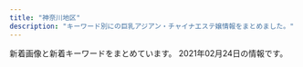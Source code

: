```yaml
---
title: "神奈川地区"
description: "キーワード別にの巨乳アジアン・チャイナエステ嬢情報をまとめました。"
---
```


新着画像と新着キーワードをまとめています。
2021年02月24日の情報です。

<DmmAffiliateIns />
<KeywordTable
  shops={
    [
    {
        "station": "JR\u5c0f\u7530\u539f\u99c5\u6771\u53e3",
        "img_links": [
            "http://www.airi-est.xyz/images/room3.jpg",
            "http://www.airi-est.xyz/images/sub_pickup.png",
            "http://www.airi-est.xyz/images/qr.jpg",
            "http://www.airi-est.xyz/images/sub_staff.png",
            "http://www.airi-est.xyz/images/room1.jpg",
            "http://www.airi-est.xyz/images/info.jpg",
            "http://www.airi-est.xyz/girl/6.jpg",
            "http://www.airi-est.xyz/girl/3.jpg",
            "http://www.airi-est.xyz/images/sub_news.png",
            "http://www.airi-est.xyz/images/rec-top.jpg",
            "http://www.airi-est.xyz/images/clear_line.png",
            "http://www.airi-est.xyz/images/icon_call.png",
            "http://www.airi-est.xyz/images/tel.png",
            "http://www.airi-est.xyz/images/room2.jpg",
            "http://www.airi-est.xyz/girl/9.jpg",
            "http://www.airi-est.xyz/images/room4.jpg",
            "http://www.airi-est.xyz/images/return.png",
            "http://www.airi-est.xyz/girl/1.jpg"
        ],
        "keywords": {
            "C": 11
        },
        "url": "http://www.airi-est.xyz/",
        "name": "\u5922\u90fd\u7f8e"
    },
    {
        "url": "http://en.este88.com/",
        "station": "JR\u85e4\u6ca2\u99c5\u5317\u53e3",
        "name": "\u7e01",
        "img_links": [
            "http://en.este88.com/gals/rena1.jpg",
            "http://en.este88.com/gals/momo1.jpg",
            "http://en.este88.com/gals/teina1.jpg",
            "http://en.este88.com/gals/midori1.jpg",
            "http://en.este88.com/gals/nana1.jpg",
            "http://en.este88.com/gals/koko1.jpg",
            "http://en.este88.com/gals/riri1.jpg",
            "http://en.este88.com/gals/saya1.jpg",
            "http://en.este88.com/i/images/info_12.jpg",
            "http://en.este88.com/i/images/info_15.jpg",
            "http://en.este88.com/gals/asuka1.jpg",
            "http://en.este88.com/i/images/info_07.jpg",
            "http://en.este88.com/i/images/info_09.jpg",
            "http://en.este88.com/images/info.png"
        ],
        "keywords": {}
    },
    {
        "img_links": [
            "http://treat-rlx.com/staff/aya/01mb.jpg",
            "http://treat-rlx.com/staff/aya/01.jpg",
            "http://treat-rlx.com/img/ttl_staff.jpg",
            "http://treat-rlx.com/i/files/homeimg.jpg",
            "http://treat-rlx.com/pic/topimg1.png",
            "http://treat-rlx.com/staff/mika/01mb.jpg",
            "http://treat-rlx.com/pic/topimg2.png",
            "http://treat-rlx.com/pic/topimg4.png",
            "http://treat-rlx.com/img/ttl_rec.png",
            "http://treat-rlx.com/staff/mika/01.jpg",
            "http://treat-rlx.com/img/ttl_mobile.png",
            "http://treat-rlx.com/img/att.png",
            "http://treat-rlx.com/pic/head.jpg",
            "http://treat-rlx.com/pic/topimg3.png",
            "http://treat-rlx.com/pic/topimg5.png"
        ],
        "name": "\u798f\u7e01",
        "url": "http://treat-rlx.com/",
        "station": "\u5584\u884c\u99c5\u6771\u53e3",
        "keywords": {
            "C": 11
        }
    },
    {
        "keywords": {
            "89": 1,
            "D": 2,
            "C": 1,
            "E": 1
        },
        "station": "JR\u6771\u6238\u585a\u99c5\u897f\u53e3",
        "name": "\u30ea\u30d6\u30ec\u30b9",
        "url": "http://es-libres.com/",
        "img_links": [
            "http://es-libres.com/staffPhoto/s20201007072550.jpg",
            "http://es-libres.com/staffPhoto/b20201007072718.jpg",
            "http://es-libres.com/images/gallery/02.jpg",
            "http://es-libres.com/staffPhoto/b20201007072654.jpg",
            "http://es-libres.com/images/guide.jpg",
            "http://es-libres.com/staffPhoto/b20201007072633.jpg",
            "http://es-libres.com/images/gallery/04.jpg",
            "http://es-libres.com/staffPhoto/b20201007072550.jpg",
            "http://es-libres.com/uploadfiles/Image/campaignEsLibresCom.jpg",
            "http://es-libres.com/images/gallery/03.jpg",
            "http://es-libres.com/js/sliderLine/slide_prev.png",
            "http://es-libres.com/staffPhoto/s20201007072654.jpg",
            "http://es-libres.com/js/sliderLine/slide_next.png",
            "http://es-libres.com/staffPhoto/s20201007072633.jpg",
            "http://es-libres.com/images/mobile.jpg",
            "http://es-libres.com/images/returnBtn.png",
            "http://es-libres.com/staffPhoto/s20201007072718.jpg",
            "http://es-libres.com/images/gallery/01.jpg"
        ]
    },
    {
        "station": "JR\u85e4\u6ca2\u99c5\u5357\u53e3",
        "name": "\u5929\u4f7f",
        "img_links": [
            "http://uintiop.tokyo/picture/tel.png",
            "http://uintiop.tokyo/picture/top-img01.png",
            "http://uintiop.tokyo/picture/top-img10.jpg",
            "http://uintiop.tokyo/picture/1.jpg",
            "http://uintiop.tokyo/picture/top-img02.png",
            "http://uintiop.tokyo/uploads/200720/1-200H013041T46.jpg",
            "http://uintiop.tokyo/picture/4.jpg",
            "http://uintiop.tokyo/picture/top-img03.jpg",
            "http://uintiop.tokyo/uploads/200727/1-200HG01643361.jpg",
            "http://uintiop.tokyo/uploads/210220/1-21022013460JA.jpg",
            "http://uintiop.tokyo/uploads/210111/1-210111123I9332.jpg",
            "http://uintiop.tokyo/picture/3.jpg",
            "http://uintiop.tokyo/uploads/200714/1-200G4125RS59.jpg",
            "http://uintiop.tokyo/uploads/200714/1-200G4124210P7.jpg",
            "http://uintiop.tokyo/picture/2.jpg",
            "http://uintiop.tokyo/uploads/210208/1-21020Q31459221.jpg",
            "http://uintiop.tokyo/picture/call.png"
        ],
        "keywords": {
            "D": 3,
            "86": 3,
            "C": 14
        },
        "url": "http://uintiop.tokyo/"
    },
    {
        "keywords": {
            "C": 13
        },
        "img_links": [
            "http://hana-tobira.xyz/images/end.png",
            "http://hana-tobira.xyz/images/g.jpg",
            "http://hana-tobira.xyz/images/g5.jpg",
            "http://hana-tobira.xyz/images/tite-staff.jpg",
            "http://hana-tobira.xyz/images/tite-link.jpg",
            "http://hana-tobira.xyz/images/g2.jpg",
            "http://hana-tobira.xyz/images/g7.jpg",
            "http://hana-tobira.xyz/images/mobile.jpg",
            "http://hana-tobira.xyz/images/tite-i.png",
            "http://hana-tobira.xyz/images/g6.jpg",
            "http://hana-tobira.xyz/images/g4.jpg",
            "http://hana-tobira.xyz/images/pickup_t.jpg"
        ],
        "url": "http://hana-tobira.xyz/",
        "station": "JR\u85e4\u6ca2\u99c5\u5357\u53e3",
        "name": "\u82b1\u306e\u6249"
    },
    {
        "keywords": {},
        "name": "\u7f8e\u697d",
        "station": "\u65b0\u9017\u5b50\u99c5\u5317\u53e31",
        "url": "http://biraku.est-u.com",
        "img_links": [
            "http://biraku.est-u.com/staff/3.jpg",
            "http://biraku.est-u.com/images/indexb_08.png",
            "http://biraku.est-u.com/images/s3.jpg",
            "http://biraku.est-u.com/images/index_06.png",
            "http://biraku.est-u.com/images/02.jpg",
            "http://biraku.est-u.com/images/index_10.png",
            "http://biraku.est-u.com/images/staff_08.png",
            "http://biraku.est-u.com/images/03.jpg",
            "http://biraku.est-u.com/staff/4.jpg",
            "http://biraku.est-u.com/images/index_05.png",
            "http://biraku.est-u.com/images/04.jpg",
            "http://biraku.est-u.com/staff/2.jpg",
            "http://biraku.est-u.com/images/index_04.png",
            "http://biraku.est-u.com/images/index_08.png",
            "http://biraku.est-u.com/images/index_12.png",
            "http://biraku.est-u.com/images/01.jpg",
            "http://biraku.est-u.com/images/index2_07.png",
            "http://biraku.est-u.com/images/06.jpg",
            "http://biraku.est-u.com/staff/6.jpg",
            "http://biraku.est-u.com/staff/5.jpg",
            "http://biraku.est-u.com/images/index_07.png",
            "http://biraku.est-u.com/staff/1.jpg"
        ]
    },
    {
        "url": "http://www.hamabei.com/",
        "station": "JR\u8305\u30f6\u5d0e\u99c5\u5357\u53e3",
        "img_links": [
            "http://www.hamabei.com/images/giral007.jpg",
            "http://www.hamabei.com/images/yuka1.jpg",
            "http://www.hamabei.com/images/buttona_07.jpg",
            "http://www.hamabei.com/images/giral009.jpg",
            "http://www.hamabei.com/images/buttona_08.jpg",
            "http://www.hamabei.com/images/giral014.jpg",
            "http://www.hamabei.com/images/buttona_03.jpg",
            "http://www.hamabei.com/images/buttona_04.jpg",
            "http://www.hamabei.com/images/giral012.jpg",
            "http://www.hamabei.com/images/buttona_06.jpg",
            "http://www.hamabei.com/images/qr.jpg",
            "http://www.hamabei.com/images/giral015.jpg",
            "http://www.hamabei.com/images/kaori1.jpg",
            "http://www.hamabei.com/images/miki1.jpg",
            "http://www.hamabei.com/images/nana1.jpg",
            "http://www.hamabei.com/images/buttona_05.jpg"
        ],
        "name": "\u6d5c\u8fba\u306e\u604b",
        "keywords": {}
    },
    {
        "keywords": {},
        "station": "JR\u85e4\u6ca2\u99c5\u5357\u53e3",
        "url": "http://f-kaori.work/",
        "img_links": [
            "http://f-kaori.work/sp/img/yoka1.jpg",
            "http://f-kaori.work/sp/img/sora1.jpg",
            "http://f-kaori.work/img/yoka1.jpg",
            "http://f-kaori.work/img/sin1.jpg",
            "http://f-kaori.work/img/risa1.jpg",
            "http://f-kaori.work/sp/images/head.jpg",
            "http://f-kaori.work/sp/images/rec1.png",
            "http://f-kaori.work/images/1.jpg",
            "http://f-kaori.work/sp/img/aya1.jpg",
            "http://f-kaori.work/sp/images/pc.jpg",
            "http://f-kaori.work/img/sora1.jpg",
            "http://f-kaori.work/img/sasa1.jpg",
            "http://f-kaori.work/sp/img/sasa1.jpg",
            "http://f-kaori.work/sp/images/tel.jpg",
            "http://f-kaori.work/images/8.jpg",
            "http://f-kaori.work/images/10.jpg",
            "http://f-kaori.work/images/staff_t.jpg",
            "http://f-kaori.work/images/sisu.png",
            "http://f-kaori.work/images/sisu_t.jpg",
            "http://f-kaori.work/sp/menu/interior.jpg",
            "http://f-kaori.work/images/interior_t.jpg",
            "http://f-kaori.work/images/int2.png",
            "http://f-kaori.work/images/int1.png",
            "http://f-kaori.work/img/yumi1.jpg",
            "http://f-kaori.work/sp/img/yumi1.jpg",
            "http://f-kaori.work/images/head.jpg",
            "http://f-kaori.work/sp/img/risa1.jpg",
            "http://f-kaori.work/images/mobile.jpg",
            "http://f-kaori.work/sp/images/8.jpg",
            "http://f-kaori.work/images/sys.png",
            "http://f-kaori.work/images/news.png",
            "http://f-kaori.work/sp/images/7.jpg",
            "http://f-kaori.work/sp/images/sisu_t.png",
            "http://f-kaori.work/sp/images/interior_t.jpg",
            "http://f-kaori.work/images/concept.png",
            "http://f-kaori.work/sp/images/topgirl.png",
            "http://f-kaori.work/sp/menu/staff.jpg",
            "http://f-kaori.work/sp/images/rec3.png",
            "http://f-kaori.work/sp/images/5.jpg",
            "http://f-kaori.work/images/line.png",
            "http://f-kaori.work/sp/images/news.png",
            "http://f-kaori.work/sp/images/1.jpg",
            "http://f-kaori.work/images/5.jpg",
            "http://f-kaori.work/images/sm.jpg",
            "http://f-kaori.work/sp/images/10.jpg",
            "http://f-kaori.work/sp/menu/top.jpg",
            "http://f-kaori.work/sp/images/int2.png",
            "http://f-kaori.work/img/aya1.jpg",
            "http://f-kaori.work/sp/images/staff_t.jpg",
            "http://f-kaori.work/sp/img/sin1.jpg",
            "http://f-kaori.work/images/7.jpg",
            "http://f-kaori.work/sp/images/footer.png",
            "http://f-kaori.work/img/emi1.jpg",
            "http://f-kaori.work/images/6.jpg",
            "http://f-kaori.work/sp/img/emi1.jpg",
            "http://f-kaori.work/sp/images/3.jpg",
            "http://f-kaori.work/sp/images/int1.png",
            "http://f-kaori.work/sp/images/newsb.png",
            "http://f-kaori.work/images/rec1.png",
            "http://f-kaori.work/sp/images/sisu.jpg",
            "http://f-kaori.work/images/rec2.jpg",
            "http://f-kaori.work/sp/images/sys.png",
            "http://f-kaori.work/sp/images/6.jpg",
            "http://f-kaori.work/sp/images/rec2.jpg",
            "http://f-kaori.work/images/9.jpg",
            "http://f-kaori.work/sp/images/top.jpg",
            "http://f-kaori.work/sp/images/9.jpg",
            "http://f-kaori.work/images/3.jpg"
        ],
        "name": "\u85ab"
    },
    {
        "station": "JR\u6238\u585a\u99c5\u6771\u53e3",
        "name": "\u840c\u3048",
        "keywords": {
            "E": 3,
            "D": 6,
            "86": 9
        },
        "img_links": [
            "http://pretty-esthe.com/images/cg09.jpg",
            "http://pretty-esthe.com/images/cg05.jpg",
            "http://pretty-esthe.com/images/staff_s.png",
            "http://pretty-esthe.com/images/r4.jpg",
            "http://pretty-esthe.com/images/cg07.jpg",
            "http://pretty-esthe.com/images/top.png",
            "http://pretty-esthe.com/images/evetop.png",
            "http://pretty-esthe.com/images/r1.jpg",
            "http://pretty-esthe.com/images/news.png",
            "http://pretty-esthe.com/images/r2.jpg",
            "http://pretty-esthe.com/images/r3.jpg"
        ],
        "url": "http://pretty-esthe.com/"
    },
    {
        "name": "\u30e9\u30d9\u30f3\u30c0\u30fc",
        "url": "http://lavender-est.xyz/",
        "img_links": [
            "http://lavender-est.xyz/images/bar_staff.jpg",
            "http://lavender-est.xyz/girl/10_1.jpg",
            "http://lavender-est.xyz/girl/5.jpg",
            "http://lavender-est.xyz/girl/9.jpg",
            "http://lavender-est.xyz/images/mobile.png",
            "http://lavender-est.xyz/girl/8.jpg",
            "http://lavender-est.xyz/girl/8_1.jpg",
            "http://lavender-est.xyz/girl/7_1.jpg",
            "http://lavender-est.xyz/girl/9_2.jpg",
            "http://lavender-est.xyz/girl/2.jpg",
            "http://lavender-est.xyz/girl/3.jpg",
            "http://lavender-est.xyz/girl/4_1.jpg",
            "http://lavender-est.xyz/girl/7_2.jpg",
            "http://lavender-est.xyz/images/room/r2.jpg",
            "http://lavender-est.xyz/girl/15_1.jpg",
            "http://lavender-est.xyz/girl/5_1.jpg",
            "http://lavender-est.xyz/images/room/r1.jpg",
            "http://lavender-est.xyz/girl/3_1.jpg",
            "http://lavender-est.xyz/girl/10.jpg",
            "http://lavender-est.xyz/images/pro_girl_line.jpg",
            "http://lavender-est.xyz/girl/11_1.jpg",
            "http://lavender-est.xyz/girl/15.jpg",
            "http://lavender-est.xyz/girl/7.jpg",
            "http://lavender-est.xyz/images/room/r3.jpg",
            "http://lavender-est.xyz/girl/5_2.jpg",
            "http://lavender-est.xyz/girl/14.jpg",
            "http://lavender-est.xyz/girl/9_1.jpg",
            "http://lavender-est.xyz/girl/11.jpg",
            "http://lavender-est.xyz/girl/4.jpg",
            "http://lavender-est.xyz/images/top01.jpg",
            "http://lavender-est.xyz/images/tel.png",
            "http://lavender-est.xyz/girl/2_1.jpg",
            "http://lavender-est.xyz/images/twitter.jpg",
            "http://lavender-est.xyz/images/room/r4.jpg",
            "http://lavender-est.xyz/girl/14_1.jpg",
            "http://lavender-est.xyz/images/lr_02.jpg",
            "http://lavender-est.xyz/girl/11_2.jpg",
            "http://lavender-est.xyz/girl/14_2.jpg",
            "http://lavender-est.xyz/i/girl/4.jpg"
        ],
        "station": "JR\u85e4\u6ca2\u99c5\u5357\u53e3",
        "keywords": {}
    },
    {
        "station": "JR\u5c0f\u7530\u539f\u99c5\u6771\u53e3",
        "img_links": [
            "https://mitsunoaji.oks.bz/images/side_mobile.jpg",
            "https://mitsunoaji.oks.bz/images/sp_top.jpg",
            "https://mitsunoaji.oks.bz/images/info2.jpg",
            "https://mitsunoaji.oks.bz/images/link_nav06.jpg",
            "https://mitsunoaji.oks.bz/photos/sites/22/2021/01/202101310909491.jpg",
            "https://mitsunoaji.oks.bz/images/info1.jpg",
            "https://mitsunoaji.oks.bz/images/side_tel.jpg",
            "https://mitsunoaji.oks.bz/images/link_nav05.jpg",
            "https://mitsunoaji.oks.bz/photos/sites/22/2021/01/2021013109095052.jpg",
            "https://mitsunoaji.oks.bz/images/link_nav07.jpg",
            "https://mitsunoaji.oks.bz/images/top_slider02.jpg",
            "https://mitsunoaji.oks.bz/images/link_nav04.jpg",
            "https://mitsunoaji.oks.bz/images/info3.jpg",
            "https://mitsunoaji.oks.bz/images/link_nav01.jpg",
            "https://mitsunoaji.oks.bz/images/ico01.png",
            "https://mitsunoaji.oks.bz/images/link_nav02.jpg",
            "https://mitsunoaji.oks.bz/photos/sites/22/2021/01/202101310909471.jpg",
            "https://mitsunoaji.oks.bz/images/top.png",
            "https://mitsunoaji.oks.bz/photos/sites/22/2021/01/2021013109095137.jpg",
            "https://mitsunoaji.oks.bz/images/top_slider01.jpg",
            "https://mitsunoaji.oks.bz/images/side_link.jpg",
            "https://mitsunoaji.oks.bz/images/link_nav03.jpg"
        ],
        "url": "https://mitsunoaji.oks.bz/",
        "name": "\u306f\u3060\u304b\u306e\u3053\u3053\u308d",
        "keywords": {
            "85": 2,
            "86": 2,
            "D": 4
        }
    },
    {
        "station": "\u6e58\u5357\u53f0\u99c5\u897f\u53e3",
        "url": "http://civebt.xyz/",
        "img_links": [
            "http://civebt.xyz/templets/default/picture/interior_t.jpg",
            "http://civebt.xyz/uploads/201103/1-201103091150648.jpg",
            "http://civebt.xyz/uploads/201103/1-201103091122a3.jpg",
            "http://civebt.xyz/uploads/201102/1-2011021306404K.png",
            "http://civebt.xyz/uploads/180620/1-1P62010193X63.jpg",
            "http://civebt.xyz/uploads/201103/1-201103091136248.jpg",
            "http://civebt.xyz/uploads/201102/1-201102130FY09.png",
            "http://civebt.xyz/uploads/201103/1-201103143450506.jpg",
            "http://civebt.xyz/templets/default/picture/rec1.png",
            "http://civebt.xyz/uploads/180620/1-1P62010154K00.png",
            "http://civebt.xyz/templets/default/picture/news.jpg",
            "http://civebt.xyz/templets/default/picture/head.jpg",
            "http://civebt.xyz/templets/default/picture/staff_t.jpg"
        ],
        "name": "\u9b54\u6cd5\u306e\u5973\u738b",
        "keywords": {
            "E": 8,
            "G": 4
        }
    },
    {
        "img_links": [
            "https://kanojyo-room.jpn.cm/photos/sites/24/2020/08/2020083117275756.jpg",
            "https://kanojyo-room.jpn.cm/images/room6.jpg",
            "https://kanojyo-room.jpn.cm/images/tit_face.jpg",
            "https://kanojyo-room.jpn.cm/photos/sites/24/2020/08/2020083117275977.jpg",
            "https://kanojyo-room.jpn.cm/images/room4.jpg",
            "https://kanojyo-room.jpn.cm/images/link_nav03.jpg",
            "https://kanojyo-room.jpn.cm/images/link_nav07.jpg",
            "https://kanojyo-room.jpn.cm/photos/sites/24/2020/08/2020083117275898.jpg",
            "https://kanojyo-room.jpn.cm/images/tit_new.jpg",
            "https://kanojyo-room.jpn.cm/images/link_nav02.jpg",
            "https://kanojyo-room.jpn.cm/images/room1.jpg",
            "https://kanojyo-room.jpn.cm/images/btn_eject.jpg",
            "https://kanojyo-room.jpn.cm/images/link_nav05.jpg",
            "https://kanojyo-room.jpn.cm/images/close_eject.png",
            "https://kanojyo-room.jpn.cm/images/room5.jpg",
            "https://kanojyo-room.jpn.cm/images/link_nav01.jpg",
            "https://kanojyo-room.jpn.cm/images/room3.jpg",
            "https://kanojyo-room.jpn.cm/images/room2.jpg",
            "https://kanojyo-room.jpn.cm/images/sp_top.jpg",
            "https://kanojyo-room.jpn.cm/images/tit_eject.jpg",
            "https://kanojyo-room.jpn.cm/images/img_eject.jpg",
            "https://kanojyo-room.jpn.cm/images/link_nav06.jpg",
            "https://kanojyo-room.jpn.cm/images/link_nav04.jpg",
            "https://kanojyo-room.jpn.cm/photos/sites/24/2020/08/2020083117275958.jpg",
            "https://kanojyo-room.jpn.cm/images/top.png"
        ],
        "url": "https://kanojyo-room.jpn.cm/",
        "name": "\u30ab\u30ce\u30b8\u30e7\u306e\u90e8\u5c4b",
        "station": "\u4e0a\u5927\u5ca1\u99c5",
        "keywords": {
            "86": 24,
            "85": 12,
            "D": 48,
            "C": 40,
            "87": 12
        }
    },
    {
        "keywords": {},
        "name": "\u61a9",
        "url": "http://ikoi.esjp.xyz/",
        "img_links": [
            "http://ikoi.esjp.xyz/girl/4.jpg",
            "http://ikoi.esjp.xyz/girl/6.jpg",
            "http://ikoi.esjp.xyz/img/room/photo06.jpg",
            "http://ikoi.esjp.xyz/girl/5.jpg",
            "http://ikoi.esjp.xyz/i/img/photo06.jpg",
            "http://ikoi.esjp.xyz/i/img/photo02.jpg",
            "http://ikoi.esjp.xyz/img/lr_01.jpg",
            "http://ikoi.esjp.xyz/img/059.png",
            "http://ikoi.esjp.xyz/img/lr_02.jpg",
            "http://ikoi.esjp.xyz/img/room/photo04.jpg",
            "http://ikoi.esjp.xyz/img/qr.jpg",
            "http://ikoi.esjp.xyz/img/room/photo01.jpg",
            "http://ikoi.esjp.xyz/img/top_pickback.png",
            "http://ikoi.esjp.xyz/img/room/photo02.jpg",
            "http://ikoi.esjp.xyz/img/room/photo05.jpg",
            "http://ikoi.esjp.xyz/i/img/photo01.jpg",
            "http://ikoi.esjp.xyz/img/room/photo03.jpg",
            "http://ikoi.esjp.xyz/img/pro_girl_line.jpg",
            "http://ikoi.esjp.xyz/img/capinfo.jpg",
            "http://ikoi.esjp.xyz/i/img/photo04.jpg",
            "http://ikoi.esjp.xyz/girl/2.jpg",
            "http://ikoi.esjp.xyz/i/img/photo03.jpg",
            "http://ikoi.esjp.xyz/img/rec_top.png",
            "http://ikoi.esjp.xyz/girl/3.jpg",
            "http://ikoi.esjp.xyz/img/sub_staff.jpg",
            "http://ikoi.esjp.xyz/girl/1.jpg",
            "http://ikoi.esjp.xyz/i/img/photo05.jpg"
        ],
        "station": "\u8ffd\u6d5c\u99c5"
    },
    {
        "img_links": [],
        "station": "JR\u8305\u30f6\u5d0e\u99c5\u5317\u53e3",
        "keywords": {},
        "name": "\u83ef\u84ee",
        "url": "http://karen.ies.fun/"
    },
    {
        "keywords": {
            "C": 3,
            "87": 3,
            "D": 15,
            "85": 3,
            "86": 12
        },
        "url": "http://oppama.iest.info/",
        "img_links": [
            "http://oppama.iest.info/images/room4.jpg",
            "http://oppama.iest.info/photos/sites/10/2018/07/2018073109281781.jpg",
            "http://oppama.iest.info/photos/sites/10/2018/05/2018053009323372.jpg",
            "http://oppama.iest.info/images/s_news2.png",
            "http://oppama.iest.info/photos/sites/10/2018/05/2018053009323272.jpg",
            "http://oppama.iest.info/images/room2.jpg",
            "http://cdn.dino-es.com/images/logo/150x40DinoEs.png",
            "http://oppama.iest.info/images/room6.jpg",
            "http://oppama.iest.info/photos/sites/10/2018/05/2018053009323210.jpg",
            "http://oppama.iest.info/photos/sites/10/2018/05/2018053009323253.jpg",
            "http://cdn.dino-es.com/images/allpics/KL77e92f55838704c7de0a1eb6ca2a81a0/4ec1d6974658a8b101911755e5d05691.jpg",
            "http://oppama.iest.info/images/room5.jpg",
            "http://oppama.iest.info/images/s_staff.jpg",
            "http://oppama.iest.info/photos/sites/10/2018/07/2018073109281740.jpg",
            "http://oppama.iest.info/images/l1.jpg",
            "http://oppama.iest.info/photos/sites/10/2018/07/2018073109281759.jpg",
            "http://cdn.dino-es.com/images/line.jpg",
            "http://oppama.iest.info/images/bj3.jpg",
            "http://oppama.iest.info/images/mobile.png",
            "http://oppama.iest.info/images/top.jpg",
            "http://oppama.iest.info/photos/sites/10/2018/07/2018073109281797.jpg",
            "http://oppama.iest.info/images/s_news.png",
            "http://oppama.iest.info/photos/sites/10/2018/07/2018073109281695.jpg",
            "http://oppama.iest.info/images/room1.jpg",
            "http://oppama.iest.info/images/s_pick.png",
            "http://oppama.iest.info/images/room3.jpg"
        ],
        "name": "\u8ffd\u6d5c\u30de\u30c3\u30b5\u30fc\u30b8",
        "station": "\u8ffd\u6d5c\u99c5"
    },
    {
        "name": "\u968f\u7e01",
        "station": "JR\u5e73\u585a\u99c5\u5317\u53e3",
        "url": "http://sui-en.work/",
        "keywords": {},
        "img_links": [
            "http://sui-en.work/images/3.png",
            "http://sui-en.work/img/sena1.jpg",
            "http://sui-en.work/images/interior_t.png",
            "http://sui-en.work/images/tr.jpg",
            "http://sui-en.work/images/news.jpg",
            "http://sui-en.work/images/int2.png",
            "http://sui-en.work/images/b1.jpg",
            "http://sui-en.work/img/hana1.jpg",
            "http://sui-en.work/images/1.png",
            "http://sui-en.work/images/sys3.png",
            "http://sui-en.work/images/4.png",
            "http://sui-en.work/images/2.png",
            "http://sui-en.work/images/int1.png",
            "http://sui-en.work/img/yuki1.jpg",
            "http://sui-en.work/images/staff_t.png",
            "http://sui-en.work/images/ta.jpg",
            "http://sui-en.work/images/b2.jpg",
            "http://sui-en.work/images/info.jpg",
            "http://sui-en.work/images/int3.png",
            "http://sui-en.work/images/head.jpg",
            "http://sui-en.work/images/sys2.jpg",
            "http://sui-en.work/img/kaori1.jpg",
            "http://sui-en.work/images/sys1.jpg",
            "http://sui-en.work/images/mobile.jpg"
        ]
    },
    {
        "name": "\u6075",
        "img_links": [
            "http://megumi-est.xyz/images/mobile_bg.png",
            "http://megumi-est.xyz/images/pickup_line.png",
            "http://megumi-est.xyz/images/roomimg/img2.png",
            "http://megumi-est.xyz/images/staff_bg.png",
            "http://megumi-est.xyz/images/roomimg/img1.png",
            "http://megumi-est.xyz/images/newsbg.png",
            "http://megumi-est.xyz/girl/4.jpg",
            "http://megumi-est.xyz/images/topbg.jpg",
            "http://megumi-est.xyz/girl/8.jpg",
            "http://megumi-est.xyz/girl/5.jpg",
            "http://megumi-est.xyz/images/roomimg/img4.png",
            "http://megumi-est.xyz/girl/1.jpg",
            "http://megumi-est.xyz/images/roomimg/img3.png",
            "http://megumi-est.xyz/girl/2.jpg"
        ],
        "station": "JR\u85e4\u6ca2\u99c5\u5357\u53e3",
        "url": "http://megumi-est.xyz/",
        "keywords": {}
    },
    {
        "url": "http://izumi.ests.jp/",
        "img_links": [
            "http://izumi.ests.jp/photos/sites/54/2019/10/2019100205593058.jpg",
            "http://izumi.ests.jp/images/s3.jpg",
            "http://izumi.ests.jp/images/mobile.jpg",
            "http://izumi.ests.jp/images/info2.jpg",
            "http://izumi.ests.jp/photos/sites/54/2020/05/2020051209400132.jpg",
            "http://izumi.ests.jp/images/service3.jpg",
            "http://izumi.ests.jp/photos/sites/54/2020/07/2020070605483923.jpg",
            "http://izumi.ests.jp/images/service4.jpg",
            "http://izumi.ests.jp/images/room1.jpg",
            "http://izumi.ests.jp/images/room3.jpg",
            "http://izumi.ests.jp/photos/sites/54/2020/09/2020092004565418.jpg",
            "http://izumi.ests.jp/images/info.jpg",
            "http://izumi.ests.jp/images/service1.jpg",
            "http://izumi.ests.jp/photos/sites/54/2020/12/2020121307073529.jpg",
            "http://izumi.ests.jp/images/room4.jpg",
            "http://izumi.ests.jp/images/top.jpg",
            "http://izumi.ests.jp/images/s_news.jpg",
            "http://izumi.ests.jp/images/service2.jpg",
            "http://izumi.ests.jp/photos/sites/54/2019/10/2019100205592997.jpg",
            "http://izumi.ests.jp/images/s1.jpg",
            "http://izumi.ests.jp/images/room2.jpg"
        ],
        "keywords": {
            "87": 7,
            "E": 7,
            "D": 35,
            "85": 28,
            "86": 7
        },
        "station": "\u6e58\u5357\u53f0\u99c5\u897f\u53e3",
        "name": "\u6e58\u5357\u604b"
    },
    {
        "img_links": [
            "http://candy.relaxjp.com/css/nav/nav-005.png",
            "http://candy.relaxjp.com/css/nav/nav-006.png",
            "http://candy.relaxjp.com/css/staff/staff006-a.png",
            "http://candy.relaxjp.com/css/nav/nav-002.png",
            "http://candy.relaxjp.com/css/staff/staff004-a.png",
            "http://candy.relaxjp.com/css/staff/staff005.png",
            "http://candy.relaxjp.com/css/staff/staff002-a.png",
            "http://candy.relaxjp.com/images/slider1/001.jpg",
            "http://candy.relaxjp.com/css/osusume01.jpg",
            "http://candy.relaxjp.com/css/nav/nav-001.png",
            "http://candy.relaxjp.com/css/staff/staff002.png",
            "http://candy.relaxjp.com/css/nav/nav-004.png",
            "http://candy.relaxjp.com/css/staff/staff006.png",
            "http://candy.relaxjp.com/css/nav/nav-003.png",
            "http://candy.relaxjp.com/css/staff/staff007.png",
            "http://candy.relaxjp.com/css/staff/staff004.png",
            "http://candy.relaxjp.com/css/tel.png",
            "http://candy.relaxjp.com/css/staff/staff007-a.png",
            "http://candy.relaxjp.com/css/staff/staff001-a.png",
            "http://candy.relaxjp.com/css/staff/staff005-a.png",
            "http://candy.relaxjp.com/css/top0001.png",
            "http://candy.relaxjp.com/css/staff/staff003.png",
            "http://candy.relaxjp.com/images/slider1/003.jpg",
            "http://candy.relaxjp.com/css/staff/staff0001.png",
            "http://candy.relaxjp.com/css/staff/staff003-a.png"
        ],
        "url": "http://candy.relaxjp.com/",
        "station": "JR\u6771\u6238\u585a\u99c5\u6771\u53e3",
        "name": "Candy",
        "keywords": {
            "87": 1,
            "D": 4,
            "89": 2,
            "90": 1,
            "88": 1,
            "C": 2,
            "85": 1
        }
    },
    {
        "keywords": {
            "C": 6
        },
        "station": "JR\u5e73\u585a\u99c5\u897f\u53e3",
        "img_links": [
            "http://o-jp.com/tsubaki/images/t_discount.jpg",
            "http://o-jp.com/tsubaki/images/t_mobile.jpg",
            "http://o-jp.com/tsubaki/images/photo02.jpg",
            "http://o-jp.com/tsubaki/images/index_enter.jpg",
            "http://o-jp.com/tsubaki/images/mimi1.jpg",
            "http://o-jp.com/tsubaki/images/photo03.jpg",
            "http://o-jp.com/tsubaki/images/photo04.jpg",
            "http://o-jp.com/tsubaki/images/photo01.jpg"
        ],
        "name": "\u693f",
        "url": "http://o-jp.com/tsubaki/"
    },
    {
        "url": "http://tenshinokoi.es-come.net/",
        "keywords": {},
        "station": "\u8305\u30f6\u5d0e\u99c5\u5357\u53e3",
        "name": "\u5929\u4f7f\u306e\u604b",
        "img_links": [
            "http://tenshinokoi.es-come.net/i/80/yuna1.jpg",
            "http://tenshinokoi.es-come.net/girls/kana1.jpg",
            "http://tenshinokoi.es-come.net/girls/riri1.jpg",
            "http://tenshinokoi.es-come.net/images/share/sp-kp2.png",
            "http://tenshinokoi.es-come.net/i/120/sumire1.jpg",
            "http://tenshinokoi.es-come.net/images/therapistbar.png",
            "http://tenshinokoi.es-come.net/images/share/pickup.png",
            "http://tenshinokoi.es-come.net/img/header02.jpg",
            "http://tenshinokoi.es-come.net/images/shishubar.png",
            "http://tenshinokoi.es-come.net/girls/yurika1.jpg",
            "http://tenshinokoi.es-come.net/img/risa1.jpg",
            "http://tenshinokoi.es-come.net/img/sumire1.jpg",
            "http://tenshinokoi.es-come.net/images/infobar.png",
            "http://tenshinokoi.es-come.net/girls/yuyu1.jpg",
            "http://tenshinokoi.es-come.net/girls/hiromi1.jpg",
            "http://tenshinokoi.es-come.net/i/120/risa1.jpg",
            "http://tenshinokoi.es-come.net/i/120/yuna1.jpg",
            "http://tenshinokoi.es-come.net/i/80/risa1.jpg",
            "http://tenshinokoi.es-come.net/img/yuyu1.jpg",
            "http://tenshinokoi.es-come.net/images/info2.jpg",
            "http://tenshinokoi.es-come.net/images/qr.jpg",
            "http://tenshinokoi.es-come.net/girls/sumire1.jpg",
            "http://tenshinokoi.es-come.net/i/80/sumire1.jpg",
            "http://tenshinokoi.es-come.net/images/info1.jpg",
            "http://tenshinokoi.es-come.net/girls/misaki1.jpg",
            "http://tenshinokoi.es-come.net/girls/yuki1.jpg",
            "http://tenshinokoi.es-come.net/girls/risa1.jpg",
            "http://tenshinokoi.es-come.net/i/80/yuyu1.jpg",
            "http://tenshinokoi.es-come.net/images/share/tel.png",
            "http://tenshinokoi.es-come.net/img/header01.jpg",
            "http://tenshinokoi.es-come.net/i/120/yuyu1.jpg",
            "http://tenshinokoi.es-come.net/img/header00.jpg"
        ]
    },
    {
        "url": "http://www.huyo.work/",
        "station": "JR\u5e73\u585a\u99c5\u5317\u53e3",
        "keywords": {},
        "img_links": [
            "http://www.huyo.work/images/2.jpg",
            "http://www.huyo.work/images/sys1.jpg",
            "http://www.huyo.work/images/head.jpg",
            "http://www.huyo.work/images/interior_t.jpg",
            "http://www.huyo.work/images/3.jpg",
            "http://www.huyo.work/images/5.jpg",
            "http://www.huyo.work/images/info.jpg",
            "http://www.huyo.work/img/mimi1.jpg",
            "http://www.huyo.work/images/1.jpg",
            "http://www.huyo.work/img/nana1.jpg",
            "http://www.huyo.work/images/4.jpg",
            "http://www.huyo.work/images/mobile.jpg",
            "http://www.huyo.work/images/sys2.jpg",
            "http://www.huyo.work/images/staff_t.jpg",
            "http://www.huyo.work/images/int2.jpg",
            "http://www.huyo.work/img/riri1.jpg",
            "http://www.huyo.work/img/hana1.jpg",
            "http://www.huyo.work/img/sora1.jpg",
            "http://www.huyo.work/images/line.png",
            "http://www.huyo.work/images/news.jpg",
            "http://www.huyo.work/images/int1.jpg"
        ],
        "name": "\u3075\u3088\u3046"
    },
    {
        "keywords": {},
        "url": "https://gakuen.est.cm/",
        "img_links": [
            "https://gakuen.est.cm/photos/sites/28/2021/02/2021021806394561.jpg",
            "https://gakuen.est.cm/images/mobile.jpg",
            "https://gakuen.est.cm/images/g11.jpg",
            "https://gakuen.est.cm/images/info2.jpg",
            "https://gakuen.est.cm/images/g17.jpg",
            "https://gakuen.est.cm/images/g10.jpg",
            "https://gakuen.est.cm/images/s_cosplay.jpg",
            "https://gakuen.est.cm/images/s_link.jpg",
            "https://gakuen.est.cm/images/g15.jpg",
            "https://gakuen.est.cm/images/g16.jpg",
            "https://gakuen.est.cm/images/g3.jpg",
            "https://gakuen.est.cm/images/g14.jpg",
            "https://gakuen.est.cm/images/g1.jpg",
            "https://gakuen.est.cm/images/top.jpg",
            "https://gakuen.est.cm/photos/sites/28/2021/02/2021021806394417.jpg",
            "https://gakuen.est.cm/images/g13.jpg",
            "https://gakuen.est.cm/images/dairy1.jpg",
            "https://gakuen.est.cm/images/staff_bj3.jpg",
            "https://gakuen.est.cm/images/g7.jpg",
            "https://gakuen.est.cm/images/1.jpg",
            "https://gakuen.est.cm/images/news1.jpg",
            "https://gakuen.est.cm/photos/sites/28/2021/02/2021021806394618.jpg",
            "https://gakuen.est.cm/images/info.jpg",
            "https://gakuen.est.cm/images/2.jpg",
            "https://gakuen.est.cm/photos/sites/28/2021/02/2021021806394710.jpg",
            "https://gakuen.est.cm/images/pick.jpg",
            "https://gakuen.est.cm/images/s_staff.jpg",
            "https://gakuen.est.cm/images/g2.jpg"
        ],
        "station": "JR\u5927\u8239\u99c5\u6771\u53e3",
        "name": "\u5927\u8239\u5b66\u5712"
    },
    {
        "url": "https://asumi.estjp.info/",
        "station": "\u5c0f\u7530\u539f\u99c5\u6771\u53e3",
        "keywords": {
            "90": 4,
            "F": 2,
            "E": 4,
            "88": 2
        },
        "name": "\u7a7a\u6f84 -\u3042\u3059\u307f-",
        "img_links": [
            "https://asumi.estjp.info/css/staff/staff01.jpg",
            "https://asumi.estjp.info/css/top04.jpg",
            "https://asumi.estjp.info/css/staff/staff03.jpg",
            "https://asumi.estjp.info/css/01.jpg",
            "https://asumi.estjp.info/css/top03.jpg",
            "https://asumi.estjp.info/css/staff/staff02.jpg",
            "https://asumi.estjp.info/css/top02.jpg",
            "https://asumi.estjp.info/css/top05.jpg",
            "https://asumi.estjp.info/css/m-head.jpg",
            "https://asumi.estjp.info/images/call.png"
        ]
    },
    {
        "keywords": {},
        "name": "\u30cf\u30cb\u30fc",
        "img_links": [],
        "station": "JR\u85e4\u6ca2\u99c5\u5357\u53e3",
        "url": "http://www.miyoplop.xyz/"
    },
    {
        "station": "JR\u6771\u6238\u585a\u99c5\u6771\u53e3",
        "name": "Lydia\uff5e\u30ea\u30c7\u30a3\u30a2",
        "img_links": [
            "http://lydia.relaxnabi.com/css/staff/staff0002.jpg",
            "http://lydia.relaxnabi.com/css/staff/staff00006.jpg",
            "http://lydia.relaxnabi.com/css/m-top04.jpg",
            "http://lydia.relaxnabi.com/css/osusume20.jpg",
            "http://lydia.relaxnabi.com/images/call.png",
            "http://lydia.relaxnabi.com/css/m-head.jpg",
            "http://lydia.relaxnabi.com/css/staff/staff0004.jpg",
            "http://lydia.relaxnabi.com/css/cam01.jpg",
            "http://lydia.relaxnabi.com/css/staff/staff0003.jpg",
            "http://lydia.relaxnabi.com/css/staff/staff0005.jpg",
            "http://lydia.relaxnabi.com/css/staff/staff0001.jpg"
        ],
        "keywords": {
            "E": 1,
            "D": 4,
            "87": 1,
            "88": 1,
            "90": 2,
            "C": 1,
            "91": 1,
            "89": 1
        },
        "url": "http://lydia.relaxnabi.com/"
    },
    {
        "img_links": [
            "http://onlyone-relax.xyz/images/cg10.jpg",
            "http://onlyone-relax.xyz/images/cg05.jpg",
            "http://onlyone-relax.xyz/images/qr.jpg",
            "http://onlyone-relax.xyz/images/cg07.jpg",
            "http://onlyone-relax.xyz/images/cg03.jpg",
            "http://onlyone-relax.xyz/images/2.jpg",
            "http://onlyone-relax.xyz/images/spacer300x450.png",
            "http://onlyone-relax.xyz/images/cg09.jpg",
            "http://onlyone-relax.xyz/images/4.jpg",
            "http://onlyone-relax.xyz/images/cg04.jpg",
            "http://onlyone-relax.xyz/images/cg08.jpg",
            "http://onlyone-relax.xyz/images/top.png",
            "http://onlyone-relax.xyz/images/cg01.jpg",
            "http://onlyone-relax.xyz/images/1.jpg",
            "http://onlyone-relax.xyz/images/top2.png",
            "http://onlyone-relax.xyz/images/cg02.jpg"
        ],
        "keywords": {
            "E": 8,
            "C": 8,
            "D": 52,
            "F": 8
        },
        "name": "\u30ad\u30e5\u30fc\u30c8",
        "station": "JR\u5c0f\u7530\u539f\u99c5\u897f\u53e3",
        "url": "http://onlyone-relax.xyz/"
    },
    {
        "station": "\u9db4\u5dfb\u6e29\u6cc9\u99c5\u5317\u53e3",
        "keywords": {},
        "img_links": [],
        "name": "\u30a2\u30ed\u30a8",
        "url": "http://oil.abnavi.info/"
    },
    {
        "url": "https://arena.jpn.vin/",
        "name": "\u30a2\u30ea\u30fc\u30ca",
        "img_links": [
            "https://arena.jpn.vin/images/top.jpg",
            "https://arena.jpn.vin/images/s_staff.jpg",
            "https://arena.jpn.vin/photos/sites/25/2021/02/2021021019135619.jpg",
            "https://arena.jpn.vin/images/s_news.jpg",
            "https://arena.jpn.vin/images/room4.jpg",
            "https://arena.jpn.vin/images/s1.jpg",
            "https://arena.jpn.vin/images/room2.jpg",
            "https://arena.jpn.vin/images/s_link.jpg",
            "https://arena.jpn.vin/images/s2.jpg",
            "https://arena.jpn.vin/images/room3.jpg",
            "https://arena.jpn.vin/images/tel.jpg",
            "https://arena.jpn.vin/photos/sites/25/2021/02/2021021019135553.jpg",
            "https://arena.jpn.vin/images/news_bj2.jpg",
            "https://arena.jpn.vin/photos/sites/25/2021/02/2021021019135821.jpg",
            "https://arena.jpn.vin/images/mobile.jpg",
            "https://arena.jpn.vin/photos/sites/25/2021/02/202102101913575.jpg",
            "https://arena.jpn.vin/images/room1.jpg",
            "https://arena.jpn.vin/images/new.jpg",
            "https://arena.jpn.vin/images/s_face.jpg"
        ],
        "keywords": {
            "85": 16,
            "86": 32,
            "D": 64,
            "87": 16,
            "C": 12
        },
        "station": "JR\u6238\u585a\u99c5\u897f\u53e3"
    },
    {
        "keywords": {},
        "name": "\u3055\u308f\u3084\u304b",
        "img_links": [
            "http://hiratsuka-est.com/images/r9.jpg",
            "http://hiratsuka-est.com/images/chc.jpg",
            "http://hiratsuka-est.com/images/r5.jpg",
            "http://hiratsuka-est.com/images/r8.jpg",
            "http://hiratsuka-est.com/images/r1.jpg",
            "http://hiratsuka-est.com/images/left.jpg",
            "http://hiratsuka-est.com/images/mi.jpg",
            "http://hiratsuka-est.com/images/r4.jpg",
            "http://hiratsuka-est.com/images/r3.jpg",
            "http://hiratsuka-est.com/images/banna.jpg",
            "http://hiratsuka-est.com/images/zi-link.png",
            "http://hiratsuka-est.com/images/zi-staff.png",
            "http://hiratsuka-est.com/images/g3.jpg",
            "http://hiratsuka-est.com/images/new1.jpg",
            "http://hiratsuka-est.com/images/rr1.jpg",
            "http://hiratsuka-est.com/images/tel.jpg",
            "http://hiratsuka-est.com/images/banna1.jpg",
            "http://hiratsuka-est.com/images/g0.jpg",
            "http://hiratsuka-est.com/images/top.jpg",
            "http://hiratsuka-est.com/images/r7.jpg",
            "http://hiratsuka-est.com/images/right.jpg",
            "http://hiratsuka-est.com/images/tiao2.jpg",
            "http://hiratsuka-est.com/images/zi-faq.png",
            "http://hiratsuka-est.com/images/g2.jpg",
            "http://hiratsuka-est.com/images/banna2.jpg",
            "http://hiratsuka-est.com/images/g4.jpg",
            "http://hiratsuka-est.com/images/g7.jpg",
            "http://hiratsuka-est.com/images/r6.jpg",
            "http://hiratsuka-est.com/images/g1.jpg",
            "http://hiratsuka-est.com/images/ll1.jpg"
        ],
        "station": "JR\u5e73\u585a\u99c5\u5317\u53e3",
        "url": "http://hiratsuka-est.com/"
    },
    {
        "url": "http://genkimorimori.ies.bz/",
        "img_links": [
            "http://genkimorimori.ies.bz/images/info.jpg",
            "http://genkimorimori.ies.bz/images/g15.jpg",
            "http://genkimorimori.ies.bz/images/pick.jpg",
            "http://genkimorimori.ies.bz/photos/sites/68/2020/11/2020110308572890.jpg",
            "http://genkimorimori.ies.bz/photos/sites/68/2020/11/2020110308582485.jpg",
            "http://genkimorimori.ies.bz/images/g13.jpg",
            "http://genkimorimori.ies.bz/photos/sites/68/2020/12/202012150154361.jpg",
            "http://genkimorimori.ies.bz/images/s_link.jpg",
            "http://genkimorimori.ies.bz/images/g7.jpg",
            "http://genkimorimori.ies.bz/images/info2.jpg",
            "http://genkimorimori.ies.bz/images/g11.jpg",
            "http://genkimorimori.ies.bz/photos/sites/68/2020/11/2020112402100578.jpg",
            "http://genkimorimori.ies.bz/images/staff_bj3.jpg",
            "http://genkimorimori.ies.bz/images/g1.jpg",
            "http://genkimorimori.ies.bz/images/dairy1.jpg",
            "http://genkimorimori.ies.bz/images/g2.jpg",
            "http://genkimorimori.ies.bz/images/2.jpg",
            "http://genkimorimori.ies.bz/photos/sites/68/2020/11/2020112402100696.jpg",
            "http://genkimorimori.ies.bz/images/news1.jpg",
            "http://genkimorimori.ies.bz/photos/sites/68/2020/12/2020120703525262.jpg",
            "http://genkimorimori.ies.bz/images/1.jpg",
            "http://genkimorimori.ies.bz/photos/sites/68/2020/11/2020110308572993.jpg",
            "http://genkimorimori.ies.bz/images/g16.jpg",
            "http://genkimorimori.ies.bz/photos/sites/68/2021/01/2021013007244222.jpg",
            "http://genkimorimori.ies.bz/images/g10.jpg",
            "http://genkimorimori.ies.bz/images/g3.jpg",
            "http://genkimorimori.ies.bz/images/top.jpg",
            "http://genkimorimori.ies.bz/photos/sites/68/2020/12/2020120502191455.jpg",
            "http://genkimorimori.ies.bz/images/mobile.jpg",
            "http://genkimorimori.ies.bz/images/g17.jpg",
            "http://genkimorimori.ies.bz/photos/sites/68/2020/11/2020110308572868.jpg",
            "http://genkimorimori.ies.bz/photos/sites/68/2021/01/2021011903470168.jpg",
            "http://genkimorimori.ies.bz/photos/sites/68/2020/12/2020121003212539.jpg",
            "http://genkimorimori.ies.bz/images/s_staff.jpg",
            "http://genkimorimori.ies.bz/images/s_cosplay.jpg",
            "http://genkimorimori.ies.bz/images/g14.jpg"
        ],
        "keywords": {},
        "name": "\u5143\u6c17\u3082\u308a\u3082\u308a",
        "station": "\u79e6\u91ce\u99c5\u5317\u53e3"
    },
    {
        "url": "http://www.bestlove.iesjp.com/",
        "keywords": {
            "85": 4,
            "C": 26,
            "D": 4,
            "87": 8,
            "83": 4
        },
        "name": "Best Love \uff5e\u30d9\u30b9\u30c8\u30e9\u30d6\uff5e",
        "img_links": [
            "http://www.bestlove.iesjp.com/images/atomosky.jpg",
            "http://www.bestlove.iesjp.com/files/004-02.jpg",
            "http://www.bestlove.iesjp.com/images/line.png",
            "http://www.bestlove.iesjp.com/images/mobile.jpg",
            "http://www.bestlove.iesjp.com/files/003-02.jpg",
            "http://www.bestlove.iesjp.com/files/003.jpg",
            "http://www.bestlove.iesjp.com/files/002.jpg",
            "http://www.bestlove.iesjp.com/files/001-02.jpg",
            "http://www.bestlove.iesjp.com/files/002-03.jpg",
            "http://www.bestlove.iesjp.com/files/005-03.jpg",
            "http://www.bestlove.iesjp.com/photo_news/upimg/959636009216995fa1_0.jpg",
            "http://www.bestlove.iesjp.com/files/002-02.jpg",
            "http://www.bestlove.iesjp.com/files/003-03.jpg",
            "http://www.bestlove.iesjp.com/files/005-02.jpg",
            "http://www.bestlove.iesjp.com/files/004.jpg",
            "http://www.bestlove.iesjp.com/files/006-02.jpg",
            "http://www.bestlove.iesjp.com/files/005.jpg",
            "http://www.bestlove.iesjp.com/images/r3.jpg",
            "http://www.bestlove.iesjp.com/files/006-03.jpg",
            "http://www.bestlove.iesjp.com/files/004-03.jpg",
            "http://www.bestlove.iesjp.com/files/006.jpg",
            "http://www.bestlove.iesjp.com/files/001.jpg",
            "http://www.bestlove.iesjp.com/files/001-03.jpg"
        ],
        "station": "JR\u5e73\u585a\u99c5\u5317\u53e3"
    },
    {
        "img_links": [
            "http://www.cc-girl.work/images/5.jpg",
            "http://www.cc-girl.work/img/yuri1.jpg",
            "http://www.cc-girl.work/images/11.jpg",
            "http://www.cc-girl.work/img/yuki1.jpg",
            "http://www.cc-girl.work/img/sizuka1.jpg",
            "http://www.cc-girl.work/img/momo1.jpg",
            "http://www.cc-girl.work/images/10.jpg",
            "http://www.cc-girl.work/images/9.jpg",
            "http://www.cc-girl.work/images/4.jpg",
            "http://www.cc-girl.work/images/2.jpg",
            "http://www.cc-girl.work/images/8.jpg",
            "http://www.cc-girl.work/images/ac1.jpg",
            "http://www.cc-girl.work/images/7.jpg",
            "http://www.cc-girl.work/images/6.jpg",
            "http://www.cc-girl.work/img/miho1.jpg",
            "http://www.cc-girl.work/img/kumi1.jpg",
            "http://www.cc-girl.work/images/head.jpg",
            "http://www.cc-girl.work/images/interior_t.jpg",
            "http://www.cc-girl.work/img/yaya1.jpg",
            "http://www.cc-girl.work/images/3.jpg",
            "http://www.cc-girl.work/images/line.png",
            "http://www.cc-girl.work/img/eri1.jpg",
            "http://www.cc-girl.work/images/mobile.jpg",
            "http://www.cc-girl.work/images/1.jpg",
            "http://www.cc-girl.work/images/staff_t.jpg",
            "http://www.cc-girl.work/img/kaoru1.jpg",
            "http://www.cc-girl.work/images/rec1.jpg",
            "http://www.cc-girl.work/img/ai1.jpg",
            "http://www.cc-girl.work/images/news.jpg",
            "http://www.cc-girl.work/images/int1.jpg",
            "http://www.cc-girl.work/img/mari1.jpg",
            "http://www.cc-girl.work/images/ta.jpg",
            "http://www.cc-girl.work/images/rec2.jpg",
            "http://www.cc-girl.work/images/sys2.jpg",
            "http://www.cc-girl.work/images/sys1.jpg"
        ],
        "station": "\u4e0a\u5927\u5ca1\u99c5",
        "name": "yuyu-\u3086\u3046\u3086-",
        "keywords": {},
        "url": "http://www.cc-girl.work/"
    },
    {
        "url": "http://hoguraku.info/",
        "station": "JR\u5927\u8239\u99c5\u6771\u53e3",
        "keywords": {},
        "img_links": [
            "http://hoguraku.info/_src/22293610/pup.png",
            "http://hoguraku.info/staff-2.jpg",
            "http://hoguraku.info/_src/22294029/3_20180513213551306.jpg",
            "http://hoguraku.info/_src/22294028/3_20180513213551306.jpg",
            "http://hoguraku.info/_src/22294026/wechatimg239.jpg",
            "http://hoguraku.info/_src/22266398/img20180513214352559347.png",
            "http://hoguraku.info/_src/37673393/wechatimg98.jpg",
            "http://hoguraku.info/_src/22294025/1_20180513213551260.jpg",
            "http://hoguraku.info/_src/22294030/wechatimg175.jpg",
            "http://hoguraku.info/_src/42747719/img20200505151535254743.png",
            "http://hoguraku.info/_src/22266400/wechatimg94_20191205204136458.jpg",
            "http://hoguraku.info/_src/22293865/sign.png",
            "http://hoguraku.info/_src/22266490/navi2_03.png",
            "http://hoguraku.info/staff-3.jpg",
            "http://hoguraku.info/_src/22266492/navi2_04.png",
            "http://hoguraku.info/_src/22266524/wechatimg96_20191205204603604.jpg",
            "http://hoguraku.info/_src/22266494/navi2_05.png",
            "http://hoguraku.info/_src/22294027/wechatimg239.jpg",
            "http://hoguraku.info/_src/22266485/navi_01.png",
            "http://hoguraku.info/_src/22266487/navi_02.png",
            "http://hoguraku.info/_src/22296697/pup.png",
            "http://hoguraku.info/_src/22266495/navi_06.png",
            "http://hoguraku.info/_src/22266496/navi2_06.png",
            "http://hoguraku.info/_src/22294031/wechatimg175.jpg",
            "http://hoguraku.info/_src/22294409/img20180513220122069421.png",
            "http://hoguraku.info/_src/22266488/navi2_02.png",
            "http://hoguraku.info/staff-1.jpg",
            "http://hoguraku.info/_src/22266486/navi2_01.png",
            "http://hoguraku.info/_src/22266493/navi_05.png",
            "http://hoguraku.info/_src/22293781/sign.png",
            "http://hoguraku.info/_src/22293820/wechatimg744.jpg",
            "http://hoguraku.info/staff-4.jpg",
            "http://hoguraku.info/_src/25168346/staff-2_20180823215120776.jpg",
            "http://hoguraku.info/_src/22266489/navi_03.png",
            "http://hoguraku.info/_src/22296695/pup.png",
            "http://hoguraku.info/_src/22293601/newspinkup.png",
            "http://hoguraku.info/_src/22296687/pup.png",
            "http://hoguraku.info/_src/22294024/1_20180513213551260.jpg",
            "http://hoguraku.info/_src/22266491/navi_04.png"
        ],
        "name": "\u3055\u304f\u3089"
    },
    {
        "url": "http://www.sh-riraku77.site/",
        "station": "JR\u65b0\u6749\u7530\u99c5\u897f\u53e3",
        "name": "\u82b1\u306e\u604b",
        "img_links": [
            "http://www.sh-riraku77.site/plus/images/room1.jpg",
            "http://www.sh-riraku77.site/uploads/201214/1-201214130312232.jpg",
            "http://www.sh-riraku77.site/uploads/190703/1-1ZF3151554H6.jpg",
            "http://www.sh-riraku77.site/picture/photo3.png",
            "http://www.sh-riraku77.site/picture/s_new.png",
            "http://www.sh-riraku77.site/plus/images/room2.jpg",
            "http://www.sh-riraku77.site/picture/top23.png",
            "http://www.sh-riraku77.site/picture/end.png",
            "http://www.sh-riraku77.site/picture/i_therapist.png",
            "http://www.sh-riraku77.site/picture/top22.png",
            "http://www.sh-riraku77.site/picture/s_staff.png",
            "http://www.sh-riraku77.site/plus/images/room3.jpg",
            "http://www.sh-riraku77.site/plus/images/room4.jpg"
        ],
        "keywords": {}
    },
    {
        "img_links": [
            "http://yacho.est-u.com/images/index_17.jpg",
            "http://yacho.est-u.com/images/6.jpg",
            "http://yacho.est-u.com/images/index_02.jpg",
            "http://yacho.est-u.com/images/k2.jpg",
            "http://yacho.est-u.com/images/index_06.jpg",
            "http://yacho.est-u.com/images/index_12.jpg",
            "http://yacho.est-u.com/images/5.jpg",
            "http://yacho.est-u.com/images/staff_03.jpg",
            "http://yacho.est-u.com/images/index_14.jpg",
            "http://yacho.est-u.com/images/index_05.jpg",
            "http://yacho.est-u.com/images/index_04.jpg",
            "http://yacho.est-u.com/images/2.jpg",
            "http://yacho.est-u.com/images/index_07.jpg",
            "http://yacho.est-u.com/images/3.jpg",
            "http://yacho.est-u.com/images/index_10.jpg",
            "http://yacho.est-u.com/images/k1.jpg",
            "http://yacho.est-u.com/images/1.jpg",
            "http://yacho.est-u.com/images/index_03.jpg",
            "http://yacho.est-u.com/images/staff_01.jpg",
            "http://yacho.est-u.com/images/4.jpg",
            "http://yacho.est-u.com/images/index_01.jpg",
            "http://yacho.est-u.com/images/index_15.jpg"
        ],
        "url": "http://yacho.est-u.com/",
        "name": "\u591c\u8776",
        "station": "JR\u85e4\u6ca2\u99c5\u5357\u53e3",
        "keywords": {}
    },
    {
        "img_links": [
            "http://baraen.xyz/images/g4.jpg",
            "http://baraen.xyz/images/mafaxine_d.jpg",
            "http://baraen.xyz/images/kanban.jpg",
            "http://baraen.xyz/images/room2.jpg",
            "http://baraen.xyz/images/room6.jpg",
            "http://baraen.xyz/images/miki1.jpg",
            "http://baraen.xyz/images/mafaxine_j.jpg",
            "http://baraen.xyz/images/g3.jpg",
            "http://baraen.xyz/images/room1.jpg",
            "http://baraen.xyz/images/miki2.jpg",
            "http://baraen.xyz/images/g1.jpg",
            "http://baraen.xyz/images/mobile.jpg",
            "http://baraen.xyz/images/g2.jpg",
            "http://baraen.xyz/images/g0.jpg",
            "http://baraen.xyz/images/room4.jpg",
            "http://baraen.xyz/images/g6.jpg",
            "http://baraen.xyz/images/maga.jpg"
        ],
        "keywords": {},
        "name": "\u30d0\u30e9\u5712",
        "station": "JR\u85e4\u6ca2\u99c5\u5357\u53e3",
        "url": "http://baraen.xyz/"
    },
    {
        "keywords": {
            "87": 1,
            "85": 1,
            "E": 1,
            "D": 4,
            "86": 3
        },
        "station": "JR\u6771\u6238\u585a\u99c5\u6771\u53e3",
        "img_links": [
            "http://esbest.info/images/store/01.jpg",
            "http://esbest.info/uploadfiles/images/campaignEsbestInfo1.jpg",
            "http://esbest.info/staffPhoto/s20200519140451.jpg",
            "http://esbest.info/images/store/04.jpg",
            "http://esbest.info/js/sliderLine/slide_prev.png",
            "http://esbest.info/staffPhoto/s20200111165529.jpg",
            "http://esbest.info/images/store/02.jpg",
            "http://esbest.info/staffPhoto/s20200205123504.jpg",
            "http://esbest.info/staffPhoto/b20200526161929.jpg",
            "http://esbest.info/staffPhoto/b20200109133117.jpg",
            "http://esbest.info/images/mobile.jpg",
            "http://esbest.info/staffPhoto/b20200519140451.jpg",
            "http://esbest.info/staffPhoto/s20200109133117.jpg",
            "http://esbest.info/js/sliderLine/slide_next.png",
            "http://esbest.info/staffPhoto/b20200205123504.jpg",
            "http://esbest.info/staffPhoto/b20200111165529.jpg",
            "http://esbest.info/images/returnBtn.png",
            "http://esbest.info/staffPhoto/s20200526161929.jpg",
            "http://esbest.info/images/store/03.jpg"
        ],
        "url": "http://esbest.info/",
        "name": "\u30df\u30e9\u30dc\u30eb"
    },
    {
        "keywords": {},
        "name": "\u60a0\u697d",
        "url": "http://yu-raku.info/",
        "img_links": [
            "http://yu-raku.info/sp/images/bar-cover.png",
            "http://yu-raku.info/staff/s-kana1.jpg",
            "http://yu-raku.info/images/c-top0.png",
            "http://yu-raku.info/staff/s-nana1.jpg",
            "http://yu-raku.info/sp/images/b-tel.png",
            "http://yu-raku.info/images/bar-info.png",
            "http://yu-raku.info/images/bar-cover.png",
            "http://yu-raku.info/sp/images/bar-cam.png",
            "http://yu-raku.info/staff/s-sayuri1.jpg",
            "http://yu-raku.info/staff/s-miki1.jpg",
            "http://yu-raku.info/images/fotter.jpg",
            "http://yu-raku.info/images/bar-interior.png",
            "http://yu-raku.info/images/c-therapist0.png",
            "http://yu-raku.info/images/bar-therapist.png",
            "http://yu-raku.info/staff/s-niri1.jpg",
            "http://yu-raku.info/images/b-interior.jpg",
            "http://yu-raku.info/staff/s-yuko1.jpg",
            "http://yu-raku.info/staff/s-emi4.jpg",
            "http://yu-raku.info/staff/s-emi5.jpg",
            "http://yu-raku.info/images/bar-cam.png",
            "http://yu-raku.info/images/pic-interior.png",
            "http://yu-raku.info/staff/s-emi3.jpg"
        ],
        "station": "JR\u5927\u8239\u99c5\u6771\u53e3"
    },
    {
        "keywords": {
            "86": 8,
            "D": 7,
            "88": 1,
            "E": 11,
            "87": 9,
            "85": 3,
            "C": 3
        },
        "url": "http://www.relax-fairyark.info/",
        "station": "JR\u85e4\u6ca2\u99c5\u5357\u53e3",
        "name": "Fairy Ark",
        "img_links": [
            "http://www.relax-fairyark.info/img/st238.jpg",
            "http://www.relax-fairyark.info/img/st246.jpg",
            "http://www.relax-fairyark.info/img/sta220.jpg",
            "http://www.relax-fairyark.info/img/st237.jpg",
            "http://www.relax-fairyark.info/img/footbotton.png",
            "http://www.relax-fairyark.info/img/body2.jpg",
            "http://www.relax-fairyark.info/img/sta223.jpg",
            "http://www.relax-fairyark.info/img/sta245.jpg",
            "http://www.relax-fairyark.info/img/st248.jpg",
            "http://www.relax-fairyark.info/img/sta229.jpg",
            "http://www.relax-fairyark.info/img/st213.jpg",
            "http://www.relax-fairyark.info/img/st235.jpg",
            "http://www.relax-fairyark.info/img/sta150.jpg",
            "http://www.relax-fairyark.info/img/st247.jpg",
            "http://www.relax-fairyark.info/img/sta235.jpg",
            "http://www.relax-fairyark.info/img/st229.jpg",
            "http://www.relax-fairyark.info/img/sta250.jpg",
            "http://www.relax-fairyark.info/img/st220.jpg",
            "http://www.relax-fairyark.info/img/st249.jpg",
            "http://www.relax-fairyark.info/img/head.jpg",
            "http://www.relax-fairyark.info/img/st223.jpg",
            "http://www.relax-fairyark.info/img/st1.jpg",
            "http://www.relax-fairyark.info/img/nos.jpg",
            "http://www.relax-fairyark.info/img/tel.png",
            "http://www.relax-fairyark.info/img/st241.jpg",
            "http://www.relax-fairyark.info/img/st150.jpg",
            "http://www.relax-fairyark.info/img/sta213.jpg",
            "http://www.relax-fairyark.info/img/st206.jpg",
            "http://www.relax-fairyark.info/img/st251.jpg",
            "http://www.relax-fairyark.info/img/st240.jpg",
            "http://www.relax-fairyark.info/img/sta248.jpg",
            "http://www.relax-fairyark.info/img/botton.jpg",
            "http://www.relax-fairyark.info/img/st227.jpg",
            "http://www.relax-fairyark.info/img/sta251.jpg",
            "http://www.relax-fairyark.info/img/st234.jpg",
            "http://www.relax-fairyark.info/img/vlt.png",
            "http://www.relax-fairyark.info/img/st245.jpg",
            "http://www.relax-fairyark.info/img/st250.jpg"
        ]
    },
    {
        "keywords": {},
        "station": "JR\u85e4\u6ca2\u99c5\u5357\u53e3",
        "name": "\u7652\u5fc3\u5712",
        "img_links": [
            "http://yushinen.info/images/saya1.jpg",
            "http://yushinen.info/images/g4.jpg",
            "http://yushinen.info/images/g2.jpg",
            "http://yushinen.info/images/nei-03.png",
            "http://yushinen.info/images/mobile.png",
            "http://yushinen.info/images/room2.jpg",
            "http://yushinen.info/images/ami1.jpg",
            "http://yushinen.info/images/g1.jpg",
            "http://yushinen.info/images/g6.jpg",
            "http://yushinen.info/images/room4.jpg",
            "http://yushinen.info/images/g0.jpg",
            "http://yushinen.info/images/info.png",
            "http://yushinen.info/images/room6.jpg",
            "http://yushinen.info/images/g3.jpg",
            "http://yushinen.info/images/nana1.jpg",
            "http://yushinen.info/images/room5.jpg",
            "http://yushinen.info/images/flw.png",
            "http://yushinen.info/images/top.jpg",
            "http://yushinen.info/images/room3.jpg",
            "http://yushinen.info/images/room1.jpg",
            "http://yushinen.info/images/eri1.jpg",
            "http://yushinen.info/images/g7.jpg",
            "http://yushinen.info/images/miki1.jpg",
            "http://yushinen.info/images/g5.jpg"
        ],
        "url": "http://yushinen.info/"
    },
    {
        "station": "JR\u85e4\u6ca2\u99c5\u5357\u53e3",
        "name": "\u9e97",
        "url": "http://es-rei.work/",
        "keywords": {
            "83": 4,
            "85": 2,
            "86": 4,
            "89": 2
        },
        "img_links": [
            "http://es-rei.work/_src/26791051/_dsf9446.jpg",
            "http://es-rei.work/_src/26747203/list_04.png",
            "http://es-rei.work/_src/34041693/line1.jpg",
            "http://es-rei.work/_src/47863242/100054276feb8d8cef3ac5199531cfe.jpg",
            "http://es-rei.work/_src/26747226/line3.png",
            "http://es-rei.work/_src/26747199/sign.png",
            "http://es-rei.work/_src/26747294/line3.png",
            "http://es-rei.work/_src/26838155/wechatimg202.jpg",
            "http://es-rei.work/_src/34041599/line3.png",
            "http://es-rei.work/2.jpg",
            "http://es-rei.work/_src/26747293/line3.png",
            "http://es-rei.work/_src/26747287/line3.png",
            "http://es-rei.work/_src/26747153/base_01.png",
            "http://es-rei.work/_src/34124118/wechatimg26_20200914183556350.jpg",
            "http://es-rei.work/_src/26747223/line3.png",
            "http://es-rei.work/_src/47863244/line1.jpg",
            "http://es-rei.work/4.jpg",
            "http://es-rei.work/_src/34041597/wechatimg26_20200914183556350.jpg",
            "http://es-rei.work/_src/26790995/wechatimg38_20181018221746252.jpg",
            "http://es-rei.work/_src/26747086/base_01.png",
            "http://es-rei.work/_src/26747114/base_03.png",
            "http://es-rei.work/_src/26747185/base_01.png",
            "http://es-rei.work/_src/26791049/_dsf9442.jpg",
            "http://es-rei.work/1.jpg",
            "http://es-rei.work/_src/26824435/cam2.png",
            "http://es-rei.work/_src/26747221/wechatimg164_1.jpg",
            "http://es-rei.work/_src/26747301/line3.png",
            "http://es-rei.work/_src/26747089/51d8ecbee4cc2935f070c539c37ded71.jpg",
            "http://es-rei.work/_src/26747289/wechatimg77.jpg",
            "http://es-rei.work/_src/26838158/wechatimg75.jpg",
            "http://es-rei.work/_src/26838174/line.png",
            "http://es-rei.work/_src/26747296/line1.jpg",
            "http://es-rei.work/_src/26838136/news.jpg",
            "http://es-rei.work/_src/34041596/05859f21726dfcef9faa9bab12a2595.jpg",
            "http://es-rei.work/_src/26747093/_igp4295.jpg",
            "http://es-rei.work/_src/26747209/navi2_05.png",
            "http://es-rei.work/_src/47863241/05859f21726dfcef9faa9bab12a2595.jpg",
            "http://es-rei.work/_src/26747304/line1.jpg",
            "http://es-rei.work/_src/26747200/list_01.png",
            "http://es-rei.work/_src/47863240/line3.png",
            "http://es-rei.work/_src/26747141/base_03.png",
            "http://es-rei.work/_src/26747225/wechatimg75.jpg",
            "http://es-rei.work/_src/26747300/line3.png",
            "http://es-rei.work/_src/26838160/line.png",
            "http://es-rei.work/_src/26747126/base_01.png",
            "http://es-rei.work/_src/26747288/line3.png",
            "http://es-rei.work/_src/26747207/navi2_03.png",
            "http://es-rei.work/_src/26747302/wechatimg204.jpg",
            "http://es-rei.work/_src/26791053/_dsf9449.jpg",
            "http://es-rei.work/_src/26747205/navi2_01.png",
            "http://es-rei.work/_src/26747170/base_01.png",
            "http://es-rei.work/_src/26747173/base_03.png",
            "http://es-rei.work/_src/26747210/navi2_06.png",
            "http://es-rei.work/3.jpg",
            "http://es-rei.work/_src/26747231/line1.jpg",
            "http://es-rei.work/_src/26747202/list_03.png",
            "http://es-rei.work/_src/26747227/line3.png",
            "http://es-rei.work/_src/26838157/wechatimg77.jpg",
            "http://es-rei.work/_src/26747229/line1.jpg",
            "http://es-rei.work/_src/26747218/line1.jpg",
            "http://es-rei.work/_src/26747208/navi2_04.png",
            "http://es-rei.work/_src/26747187/base_03.png",
            "http://es-rei.work/_src/34041600/line3.png",
            "http://es-rei.work/_src/26791115/_igp4263.jpg",
            "http://es-rei.work/_src/26747206/navi2_02.png",
            "http://es-rei.work/_src/26747158/base_03.png",
            "http://es-rei.work/_src/47863239/line3.png",
            "http://es-rei.work/_src/26747222/line3.png",
            "http://es-rei.work/_src/26747132/line1.jpg",
            "http://es-rei.work/_src/47863108/wechatimg26_20200914183556350.jpg",
            "http://es-rei.work/_src/26824216/b0131b16446464e537eff864d8f041bb.jpg",
            "http://es-rei.work/_src/26747201/list_02.png",
            "http://es-rei.work/5.jpg",
            "http://es-rei.work/_src/26747292/wechatimg202.jpg",
            "http://es-rei.work/_src/26747204/list_05.png",
            "http://es-rei.work/_src/26838156/wechatimg204.jpg"
        ]
    }
]
}
/>
<DmmAffiliateScript />
